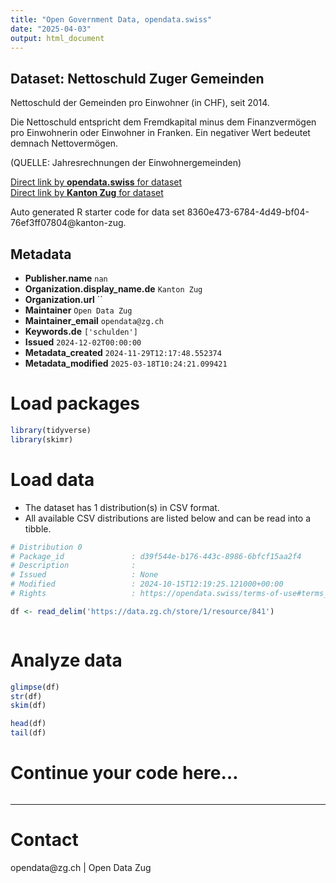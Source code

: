 ```yaml
---
title: "Open Government Data, opendata.swiss"
date: "2025-04-03"
output: html_document
---
```


## Dataset: Nettoschuld Zuger Gemeinden

Nettoschuld der Gemeinden pro Einwohner (in CHF), seit 2014.

Die Nettoschuld entspricht dem Fremdkapital minus dem Finanzvermögen pro Einwohnerin oder Einwohner in Franken. Ein negativer Wert bedeutet demnach Nettovermögen.

(QUELLE: Jahresrechnungen der Einwohnergemeinden)

[Direct link by **opendata.swiss** for dataset](https://opendata.swiss/de/dataset/nettoschuld-zuger-gemeinden)<br>
[Direct link by **Kanton Zug** for dataset](https://www.zg.ch/behoerden/gesundheitsdirektion/statistikfachstelle/themen/oeffentliche-finanzen/gemeindefinanzen?kennzahl=01)

Auto generated R starter code for data set 8360e473-6784-4d49-bf04-76ef3ff07804@kanton-zug.

## Metadata

- **Publisher.name** `nan`
- **Organization.display_name.de** `Kanton Zug`
- **Organization.url** ``
- **Maintainer** `Open Data Zug`
- **Maintainer_email** `opendata@zg.ch`
- **Keywords.de** `['schulden']`
- **Issued** `2024-12-02T00:00:00`
- **Metadata_created** `2024-11-29T12:17:48.552374`
- **Metadata_modified** `2025-03-18T10:24:21.099421`


# Load packages

```r

library(tidyverse)
library(skimr)

```

# Load data

-   The dataset has 1 distribution(s) in CSV format.
-   All available CSV distributions are listed below and can be read into a tibble.

```r

# Distribution 0
# Package_id               : d39f544e-b176-443c-8986-6bfcf15aa2f4
# Description              : 
# Issued                   : None
# Modified                 : 2024-10-15T12:19:25.121000+00:00
# Rights                   : https://opendata.swiss/terms-of-use#terms_open

df <- read_delim('https://data.zg.ch/store/1/resource/841')



```

# Analyze data

```r

glimpse(df)
str(df)
skim(df)

head(df)
tail(df)

```

# Continue your code here...

```r

```

------------------------------------------------------------------------

# Contact

opendata@zg.ch | Open Data Zug
